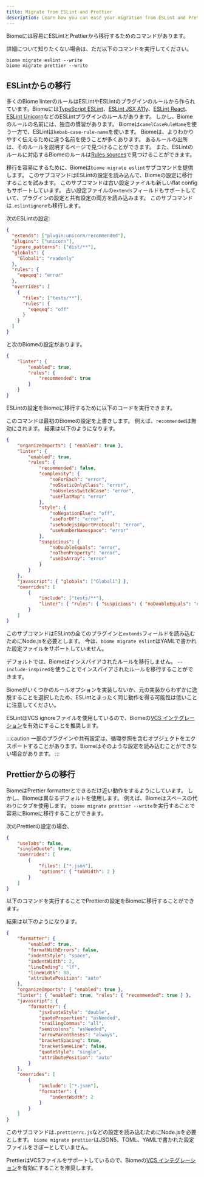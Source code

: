 ```yaml
---
title: Migrate from ESLint and Prettier
description: Learn how you can ease your migration from ESLint and Prettier
---
```



Biomeには容易にESLintとPrettierから移行するためのコマンドがあります。

詳細について知りたくない場合は、ただ以下のコマンドを実行してください。

```shell
biome migrate eslint --write
biome migrate prettier --write
```

## ESLintからの移行

多くのBiome linterのルールはESLintやESLintのプラグインのルールから作られています。Biomeには[TypeScript ESLint](https://typescript-eslint.io/)、[ESLint JSX A11y](https://github.com/jsx-eslint/eslint-plugin-jsx-a11y)、[ESLint React](https://github.com/jsx-eslint/eslint-plugin-react)、[ESLint Unicorn](https://github.com/sindresorhus/eslint-plugin-unicorn)などのESLintプラグインのルールがあります。
しかし、Biomeのルールの名前には、独自の慣習があります。
Biomeは`camelCaseRuleName`を使う一方で、ESLintは`kebab-case-rule-name`を使います。
Biomeは、よりわかりやすく伝えるために違う名前を使うことが多くあります。
あるルールの出所は、そのルールを説明するページで見つけることができます。
また、ESLintのルールに対応するBiomeのルールは[Rules sources](/ja/linter/rules-sources/)で見つけることができます。

移行を容易にするために、Biomeは`biome migrate eslint`サブコマンドを提供します。
このサブコマンドはESLintの設定を読み込んで、Biomeの設定に移行することを試みます。
このサブコマンドは古い設定ファイルも新しいflat configもサポートしています。
古い設定ファイルの`extends`フィールドもサポートしていて、プラグインの設定と共有設定の両方を読み込みます。
このサブコマンドは`.eslintignore`も移行します。

次のESLintの設定:

```json title=".eslintrc.json"
{
  "extends": ["plugin:unicorn/recommended"],
  "plugins": ["unicorn"],
  "ignore_patterns": ["dist/**"],
  "globals": {
    "Global1": "readonly"
  },
  "rules": {
    "eqeqeq": "error"
  },
  "overrides": [
    {
      "files": ["tests/**"],
      "rules": {
        "eqeqeq": "off"
      }
    }
  ]
}
```
と次のBiomeの設定があります。

```json title="biome.json"
{
	"linter": {
		"enabled": true,
		"rules": {
			"recommended": true
		}
	}
}
```

ESLintの設定をBiomeに移行するために以下のコードを実行できます。

<PackageManagerBiomeCommand command="migrate eslint --write"/>

このコマンドは最初のBiomeの設定を上書きします。
例えば、`recommended`は無効にされます。
結果は以下のようになります。

```json title="biome.json"
{
	"organizeImports": { "enabled": true },
	"linter": {
		"enabled": true,
		"rules": {
			"recommended": false,
			"complexity": {
				"noForEach": "error",
				"noStaticOnlyClass": "error",
				"noUselessSwitchCase": "error",
				"useFlatMap": "error"
			},
			"style": {
				"noNegationElse": "off",
				"useForOf": "error",
				"useNodejsImportProtocol": "error",
				"useNumberNamespace": "error"
			},
			"suspicious": {
				"noDoubleEquals": "error",
				"noThenProperty": "error",
				"useIsArray": "error"
			}
		}
	},
	"javascript": { "globals": ["Global1"] },
	"overrides": [
		{
			"include": ["tests/**"],
			"linter": { "rules": { "suspicious": { "noDoubleEquals": "off" } } }
		}
	]
}
```

このサブコマンドはESLintの全てのプラグインと`extends`フィールドを読み込むためにNode.jsを必要とします。
今は、`biome migrate eslint`はYAMLで書かれた設定ファイルをサポートしていません。

デフォルトでは、Biomeはインスパイアされたルールを移行しません。
`--include-inspired`を使うことでインスパイアされたルールを移行することができます。

<PackageManagerBiomeCommand command="migrate eslint --write --include-inspired"/>

Biomeがいくつかのルールオプションを実装しないか、元の実装からわずかに逸脱することを選択したため、ESLintとまったく同じ動作を得る可能性は低いことに注意してください。

ESLintはVCS ignoreファイルを使用しているので、Biomeの[VCS インテグレーション](/ja/guides/integrate-in-vcs/)を有効にすることを推奨します。

:::caution
一部のプラグインや共有設定は、循環参照を含むオブジェクトをエクスポートすることがあります。Biomeはそのような設定を読み込むことができない場合があります。
:::

## Prettierからの移行

BiomeはPrettier formatterとできるだけ近い動作をするようにしています。
しかし、Biomeは異なるデフォルトを使用します。
例えば、Biomeはスペースの代わりにタブを使用します。
`biome migrate prettier --write`を実行することで容易にBiomeに移行することができます。

次のPrettierの設定の場合、

```json title=".prettierrc.json"
{
	"useTabs": false,
	"singleQuote": true,
	"overrides": [
		{
      		"files": ["*.json"],
      		"options": { "tabWidth": 2 }
    	}
	]
}
```

以下のコマンドを実行することでPrettierの設定をBiomeに移行することができます。

<PackageManagerBiomeCommand command="migrate prettier --write"/>

結果は以下のようになります。

```json title="biome.json"
{
	"formatter": {
		"enabled": true,
		"formatWithErrors": false,
		"indentStyle": "space",
		"indentWidth": 2,
		"lineEnding": "lf",
		"lineWidth": 80,
		"attributePosition": "auto"
	},
	"organizeImports": { "enabled": true },
	"linter": { "enabled": true, "rules": { "recommended": true } },
	"javascript": {
		"formatter": {
			"jsxQuoteStyle": "double",
			"quoteProperties": "asNeeded",
			"trailingCommas": "all",
			"semicolons": "asNeeded",
			"arrowParentheses": "always",
			"bracketSpacing": true,
			"bracketSameLine": false,
			"quoteStyle": "single",
			"attributePosition": "auto"
		}
	},
	"overrides": [
		{
			"include": ["*.json"],
			"formatter": {
				"indentWidth": 2
			}
		}
	]
}
```

このサブコマンドは`.prettierrc.js`などの設定を読み込むためにNode.jsを必要とします。
`biome migrate prettier`はJSON5、TOML、YAMLで書かれた設定ファイルをさぽーとしていません。


PrettierはVCSファイルをサポートしているので、Biomeの[VCS インテグレーション](/ja/guides/integrate-in-vcs)を有効にすることを推奨します。
